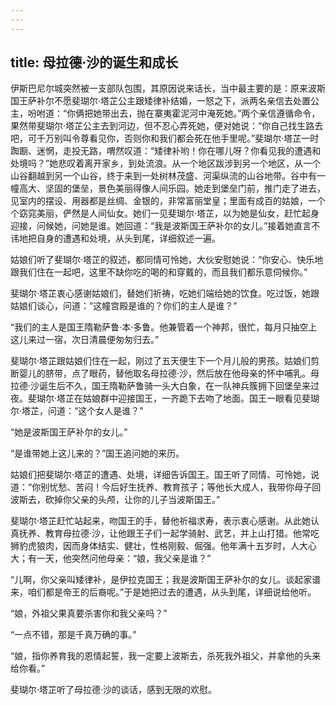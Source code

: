 ```yaml
---
---
---
```

title: 母拉德·沙的诞生和成长
---




伊斯巴尼尔城突然被一支部队包围，其原因说来话长，当中最主要的是：原来波斯国王萨补尔不愿斐瑚尔·塔芷公主跟矮律补结婚，一怒之下，派两名亲信去处置公主，吩咐道：“你俩把她带出去，抛在寨夷霍泥河中淹死她。”两个亲信遵循命令，果然带斐瑚尔·塔芷公主去到河边，但不忍心弄死她，便对她说：“你自己找生路去吧，可千万别叫令尊看见你，否则你和我们都会死在他手里呢。”斐瑚尔·塔芷一时踟蹰、迷惘，走投无路，喟然叹道：“矮律补哟！你在哪儿呀？你看见我的遭遇和处境吗？”她悲叹着离开家乡，到处流浪。从一个地区跋涉到另一个地区，从一个山谷翻越到另一个山谷，终于来到一处树林茂盛、河渠纵流的山谷地带。谷中有一幢高大、坚固的堡垒，景色美丽得像人间乐园。她走到堡垒门前，推门走了进去，见室内的摆设、用器都是丝绸、金银的，非常富丽堂皇；里面有成百的姑娘，一个个窈窕美丽，俨然是人间仙女。她们一见斐瑚尔·塔芷，以为她是仙女，赶忙起身迎接，问候她，问她是谁。她回道：“我是波斯国王萨补尔的女儿。”接着她直言不讳地把自身的遭遇和处境，从头到尾，详细叙述一遍。

姑娘们听了斐瑚尔·塔芷的叙述，都同情可怜她，大伙安慰她说：“你安心、快乐地跟我们住在一起吧，这里不缺你吃的喝的和穿戴的，而且我们都乐意伺候你。”

斐瑚尔·塔芷衷心感谢姑娘们，替她们祈祷，吃她们端给她的饮食。吃过饭，她跟姑娘们谈心，问道：“这幢宫殿是谁的？你们的主人是谁？”

“我们的主人是国王隋勒萨鲁·本·多鲁。他兼管着一个神邦，很忙，每月只抽空上这儿来过一宿，次日清晨便匆匆归去。”

斐瑚尔·塔芷跟姑娘们住在一起，刚过了五天便生下一个月儿般的男孩。姑娘们剪断婴儿的脐带，点了眼药，替他取名母拉德·沙，然后放在他母亲的怀中哺乳。母拉德·沙诞生后不久，国王隋勒萨鲁骑一头大白象，在一队神兵簇拥下回堡垒来过夜。斐瑚尔·塔芷在姑娘群中迎接国王，一齐跪下去吻了地面。国王一眼看见斐瑚尔·塔芷，问道：“这个女人是谁？”

“她是波斯国王萨补尔的女儿。”

“是谁带她上这儿来的？”国王追问她的来历。

姑娘们把斐瑚尔·塔芷的遭遇、处境，详细告诉国王。国王听了同情、可怜她，说道：“你别忧愁、苦闷！今后好生抚养、教育孩子；等他长大成人，我带你母子回波斯去，砍掉你父亲的头颅，让你的儿子当波斯国王。”

斐瑚尔·塔芷赶忙站起来，吻国王的手，替他祈福求寿，表示衷心感谢。从此她认真抚养、教育母拉德·沙，让他跟王子们一起学骑射、武艺，并上山打猎。他常吃狮豹虎狼肉，因而身体结实、健壮，性格刚毅、倔强。他年满十五岁时，人大心大；有一天，他突然问他母亲：“娘，我父亲是谁？”

“儿啊，你父亲叫矮律补，是伊拉克国王；我是波斯国王萨补尔的女儿。谈起家谱来，咱们都是帝王的后裔呢。”于是她把过去的遭遇，从头到尾，详细说给他听。

“娘，外祖父果真要杀害你和我父亲吗？”

“一点不错，那是千真万确的事。”

“娘，指你养育我的恩情起誓，我一定要上波斯去，杀死我外祖父，并拿他的头来给你看。”

斐瑚尔·塔芷听了母拉德·沙的谈话，感到无限的欢慰。